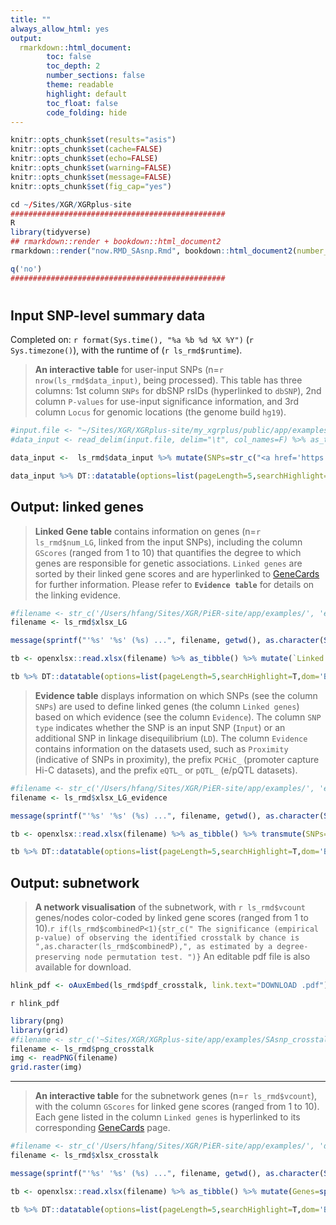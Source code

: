 ```yaml
---
title: ""
always_allow_html: yes
output:
  rmarkdown::html_document:
        toc: false
        toc_depth: 2
        number_sections: false
        theme: readable
        highlight: default
        toc_float: false
        code_folding: hide
---
```


```r
knitr::opts_chunk$set(results="asis")
knitr::opts_chunk$set(cache=FALSE)
knitr::opts_chunk$set(echo=FALSE)
knitr::opts_chunk$set(warning=FALSE)
knitr::opts_chunk$set(message=FALSE)
knitr::opts_chunk$set(fig_cap="yes")
```

```r
cd ~/Sites/XGR/XGRplus-site
################################################
R
library(tidyverse)
## rmarkdown::render + bookdown::html_document2
rmarkdown::render("now.RMD_SAsnp.Rmd", bookdown::html_document2(number_sections=F,theme=c("readable","united")[2], hightlight="default"), output_dir="/Users/hfang/Sites/XGR/XGRplus-site/app/examples")

q('no')
################################################
```


# {.tabset .tabset-fade}


## **Input SNP-level summary data**
Completed on: `r format(Sys.time(), "%a %b %d %X %Y")` (`r Sys.timezone()`), with the runtime of (`r ls_rmd$runtime`).

> **An interactive table** for user-input SNPs (n=`r nrow(ls_rmd$data_input)`, being processed). This table has three columns: 1st column `SNPs` for dbSNP rsIDs (hyperlinked to `dbSNP`), 2nd column `P-values` for use-input significance information, and 3rd column `Locus` for genomic locations (the genome build `hg19`).

```r
#input.file <- "~/Sites/XGR/XGRplus-site/my_xgrplus/public/app/examples/eg_Gene.txt"
#data_input <- read_delim(input.file, delim="\t", col_names=F) %>% as_tibble() %>% set_names("Genes")

data_input <-  ls_rmd$data_input %>% mutate(SNPs=str_c("<a href='https://www.ncbi.nlm.nih.gov/snp/", SNPs, "' target='_blank'>&nbsp;", SNPs, "</a>"))

data_input %>% DT::datatable(options=list(pageLength=5,searchHighlight=T,dom='Bfrtip',buttons=c('csv','copy'), dom='t',scrollX=T), style='default', caption="", rownames=FALSE, escape=F, extensions=c('Buttons'))
```


## **Output: linked genes**

> **Linked Gene table** contains information on genes (n=`r ls_rmd$num_LG`, linked from the input SNPs), including the column `GScores` (ranged from 1 to 10) that quantifies the degree to which genes are responsible for genetic associations. `Linked genes` are sorted by their linked gene scores and are hyperlinked to [GeneCards](https://www.genecards.org) for further information. Please refer to **`Evidence table`** for details on the linking evidence.

```r
#filename <- str_c('/Users/hfang/Sites/XGR/PiER-site/app/examples/', 'eV2CG.xlsx')
filename <- ls_rmd$xlsx_LG

message(sprintf("'%s' '%s' (%s) ...", filename, getwd(), as.character(Sys.time())), appendLF=TRUE)

tb <- openxlsx::read.xlsx(filename) %>% as_tibble() %>% mutate(`Linked genes`=sprintf("<a href='https://www.genecards.org/cgi-bin/carddisp.pl?gene=%s' target='%s''>%s</a>", Gene, Gene, Gene)) %>% transmute(`Linked genes`, GScores=signif(LScore,digits=4), Description)

tb %>% DT::datatable(options=list(pageLength=5,searchHighlight=T,dom='Bfrtip',buttons=c('csv','copy'), dom='t',scrollX=T), style='default', caption="", rownames=FALSE, escape=F, extensions=c('Buttons'))
```

> **Evidence table** displays information on which SNPs (see the column `SNPs`) are used to define linked genes (the column `Linked genes`) based on which evidence (see the column `Evidence`). The column `SNP type` indicates whether the SNP is an input SNP (`Input`) or an additional SNP in linkage disequilibrium (`LD`). The column `Evidence` contains information on the datasets used, such as `Proximity` (indicative of SNPs in proximity), the prefix `PCHiC_` (promoter capture Hi-C datasets), and the prefix `eQTL_` or `pQTL_` (e/pQTL datasets).

```r
#filename <- str_c('/Users/hfang/Sites/XGR/PiER-site/app/examples/', 'eV2CG_evidence.xlsx')
filename <- ls_rmd$xlsx_LG_evidence

message(sprintf("'%s' '%s' (%s) ...", filename, getwd(), as.character(Sys.time())), appendLF=TRUE)

tb <- openxlsx::read.xlsx(filename) %>% as_tibble() %>% transmute(SNPs=SNP, `SNP type`=SNP_type, `Linked genes`=Gene, Evidence)

tb %>% DT::datatable(options=list(pageLength=5,searchHighlight=T,dom='Bfrtip',buttons=c('csv','copy'), dom='t',scrollX=T), style='default', caption="", rownames=FALSE, escape=F, extensions=c('Buttons'))
```


## **Output: subnetwork**

> **A network visualisation** of the subnetwork, with `r ls_rmd$vcount` genes/nodes color-coded by linked gene scores (ranged from 1 to 10).`r if(ls_rmd$combinedP<1){str_c(" The significance (empirical p-value) of observing the identified crosstalk by chance is ",as.character(ls_rmd$combinedP),", as estimated by a degree-preserving node permutation test. ")}` An editable pdf file is also available for download.


```r
hlink_pdf <- oAuxEmbed(ls_rmd$pdf_crosstalk, link.text="DOWNLOAD .pdf")
```
<div class="text-right">`r hlink_pdf`</div>

```r
library(png)
library(grid)
#filename <- str_c('~Sites/XGR/XGRplus-site/app/examples/SAsnp_crosstalk.png')
filename <- ls_rmd$png_crosstalk
img <- readPNG(filename)
grid.raster(img)
```

<hr>

> **An interactive table** for the subnetwork genes (n=`r ls_rmd$vcount`), with the column `GScores` for linked gene scores (ranged from 1 to 10). Each gene listed in the column `Linked genes` is hyperlinked to its corresponding [GeneCards](https://www.genecards.org) page.

```r
#filename <- str_c('/Users/hfang/Sites/XGR/PiER-site/app/examples/', 'dTarget_crosstalk.xlsx')
filename <- ls_rmd$xlsx_crosstalk

message(sprintf("'%s' '%s' (%s) ...", filename, getwd(), as.character(Sys.time())), appendLF=TRUE)

tb <- openxlsx::read.xlsx(filename) %>% as_tibble() %>% mutate(Genes=sprintf("<a href='https://www.genecards.org/cgi-bin/carddisp.pl?gene=%s' target='%s''>%s</a>", Genes, Genes, Genes)) %>% transmute(`Linked genes`=Genes, GScores=signif(-log10(Pvalue),digits=4), Description)

tb %>% DT::datatable(options=list(pageLength=5,searchHighlight=T,dom='Bfrtip',buttons=c('csv','copy'), dom='t',scrollX=T), style='default', caption="", rownames=FALSE, escape=F, extensions=c('Buttons'))
```

